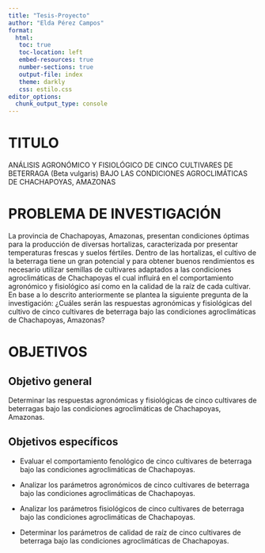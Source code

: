 ```yaml
---
title: "Tesis-Proyecto"
author: "Elda Pérez Campos"
format:
  html:
   toc: true
   toc-location: left
   embed-resources: true
   number-sections: true
   output-file: index
   theme: darkly
   css: estilo.css
editor_options: 
  chunk_output_type: console
---
```


# TITULO

ANÁLISIS AGRONÓMICO Y FISIOLÓGICO DE CINCO CULTIVARES DE BETERRAGA (Beta vulgaris) BAJO LAS CONDICIONES AGROCLIMÁTICAS DE CHACHAPOYAS, AMAZONAS

# PROBLEMA DE INVESTIGACIÓN

La provincia de Chachapoyas, Amazonas, presentan condiciones óptimas para la producción de diversas hortalizas, caracterizada por presentar temperaturas frescas y suelos fértiles. Dentro de las hortalizas, el cultivo de la beterraga tiene un gran potencial y para obtener buenos rendimientos es necesario utilizar semillas de cultivares adaptados a las condiciones agroclimáticas de Chachapoyas el cual influirá en el comportamiento agronómico y fisiológico así como en la calidad de la raíz de cada cultivar.
En base a lo descrito anteriormente se plantea la siguiente pregunta de la investigación:
 ¿Cuáles serán las respuestas agronómicas y fisiológicas del cultivo de cinco cultivares de beterraga bajo las condiciones agroclimáticas de Chachapoyas, Amazonas?

# OBJETIVOS

## Objetivo general

Determinar las respuestas agronómicas y fisiológicas de cinco cultivares de beterragas bajo las condiciones agroclimáticas de Chachapoyas, Amazonas.

## Objetivos específicos

- Evaluar el comportamiento fenológico de cinco cultivares de beterraga bajo las condiciones agroclimáticas de Chachapoyas.


- Analizar los parámetros agronómicos de cinco cultivares de beterraga bajo las condiciones agroclimáticas de Chachapoyas.


- Analizar los parámetros fisiológicos de cinco cultivares de beterraga bajo las condiciones agroclimáticas de Chachapoyas.


- Determinar los parámetros de calidad de raíz de cinco cultivares de beterraga bajo las condiciones agroclimáticas de Chachapoyas.






